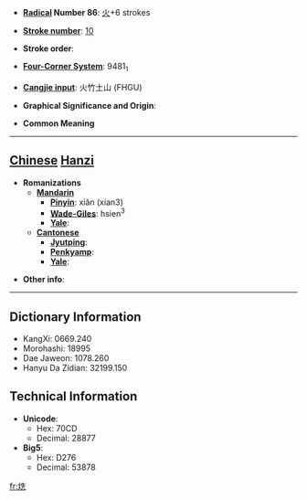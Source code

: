 * '''[[Wiktionary:Chinese radical index| Radical]] Number 86''': [[Wiktionary:Chinese radical index 火|火]]+6 strokes

* '''[[Wiktionary:Chinese total strokes index|Stroke number]]''': [[Wiktionary:Chinese total strokes index 10|10]]

* '''Stroke order''': 

* '''[[Wiktionary:Chinese four corner index|Four-Corner System]]''': 9481<sub>1</sub>

* '''[[Wiktionary:Chinese Cangjie index|Cangjie input]]''': 火竹土山 (FHGU)

* '''Graphical Significance and Origin''': 

* '''Common Meaning'''

----

== [[Chinese]] [[Hanzi]] ==

* '''Romanizations'''
** '''[[Mandarin]]'''
*** '''[[Pinyin]]''': xiǎn (xian3)
*** '''[[Wade-Giles]]''': hsien<sup>3</sup>
*** '''[[Yale]]''': 
** '''[[Cantonese]]'''
*** '''[[Jyutping]]''':
*** '''[[Penkyamp]]''': 
*** '''[[Yale]]''': 

* '''Other info''': 

----

== Dictionary Information ==

* KangXi: 0669.240
* Morohashi: 18995
* Dae Jaweon: 1078.260
* Hanyu Da Zidian: 32199.150

== Technical Information ==

* '''Unicode''':
** Hex: 70CD
** Decimal: 28877
* '''Big5''':
** Hex: D276
** Decimal: 53878

[[fr:烍]]